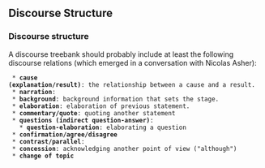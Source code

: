 ==  Discourse Structure ==

=== Discourse structure ===

A discourse treebank should probably include at least the following discourse relations (which emerged in a conversation with Nicolas Asher):

  * '''cause (explanation/result)''': the relationship between a cause and a result.
  * '''narration''':
  * '''background''': background information that sets the stage.
  * '''elaboration''': elaboration of previous statement.
  * '''commentary/quote''': quoting another statement
  * '''questions (indirect question-answer)''':
    * '''question-elaboration''': elaborating a question
  * '''confirmation/agree/disagree'''
  * '''contrast/parallel''':
  * '''concession''': acknowledging another point of view ("although")
  * '''change of topic'''
